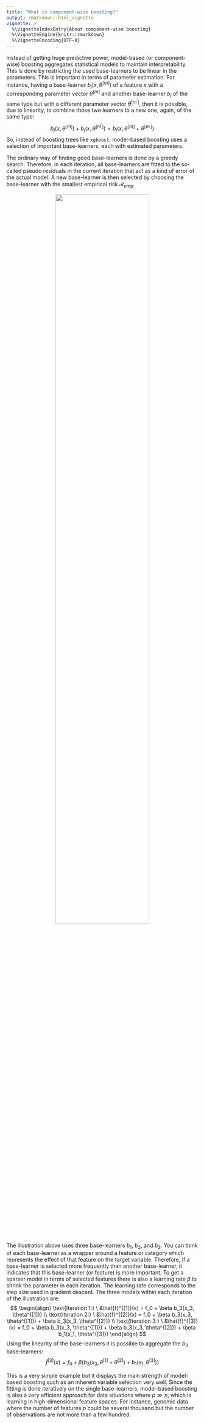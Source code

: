 ```yaml
---
title: "What is component-wise boosting?"
output: rmarkdown::html_vignette
vignette: >
  %\VignetteIndexEntry{About component-wise boosting}
  %\VignetteEngine{knitr::rmarkdown}
  %\VignetteEncoding{UTF-8}
---
```


Instead of getting huge predictive power, model-based (or component-wise) boosting aggregates statistical models to maintain interpretability. This is done by restricting the used base-learners to be linear in the parameters. This is important in terms of parameter estimation. For instance, having a base-learner $b_j(x, \theta^{[m]})$ of a feature $x$ with a corresponding parameter vector $\theta^{[m]}$ and another base-learner $b_j$ of the same type but with a different parameter vector $\theta^{[m^\prime]}$, then it is possible, due to linearity, to combine those two learners to a new one, again, of the same type:
$$
b_j(x, \theta^{[m]}) + b_j(x, \theta^{[m^\prime]}) = b_j(x, \theta^{[m]} + \theta^{[m^\prime]})
$$
So, instead of boosting trees like `xgboost`, model-based boosting uses a selection of important base-learners, each with estimated parameters.

The ordinary way of finding good base-learners is done by a greedy search. Therefore, in each iteration, all base-learners are fitted to the so-called pseudo residuals in the current iteration that act as a kind of error of the actual model. A new base-learner is then selected by choosing the base-learner with the smallest empirical risk $\mathcal{R}_\text{emp}$.

<center>
<img src="cboost_gif_bright.svg" width="70%">
</center>

The illustration above uses three base-learners $b_1$, $b_2$, and $b_3$. You can think of each base-learner as a wrapper around a feature or category which represents the effect of that feature on the target variable. Therefore, if a base-learner is selected more frequently than another base-learner, it indicates that this base-learner (or feature) is more important. To get a sparser model in terms of selected features there is also a learning rate $\beta$ to shrink the parameter in each iteration. The learning rate corresponds to the step size used in gradient descent. The three models within each iteration of the illustration are:
$$
\begin{align}
\text{Iteration 1:} \ &\hat{f}^{[1]}(x) = f_0 + \beta b_3(x_3, \theta^{[1]}) \\
\text{Iteration 2:} \ &\hat{f}^{[2]}(x) = f_0 + \beta b_3(x_3, \theta^{[1]}) + \beta b_3(x_3, \theta^{[2]}) \\
\text{Iteration 3:} \ &\hat{f}^{[3]}(x) = f_0 + \beta b_3(x_3, \theta^{[1]}) + \beta b_3(x_3, \theta^{[2]}) + \beta b_1(x_1, \theta^{[3]})
\end{align}
$$
Using the linearity of the base-learners it is possible to aggregate the $b_3$ base-learners:
$$
\hat{f}^{[3]}(x) = f_0 + \beta \left( b_3(x_3, \theta^{[1]} + \theta^{[2]}) + b_1(x_1, \theta^{[3]}) \right)
$$

This is a very simple example but it displays the main strength of model-based boosting such as an inherent variable selection very well. Since the fitting is done iteratively on the single base-learners, model-based boosting is also a very efficient approach for data situations where $p \gg n$, which is learning in high-dimensional feature spaces. For instance, genomic data where the number of features $p$ could be several thousand but the number of observations are not more than a few hundred.
